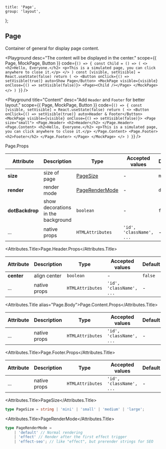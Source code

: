 
	title: 'Page',
	group: 'layout',
};

## Page

Container of general for display page content.

<Playground
	desc="The content will be displayed in the center."
	scope={{ Page, MockPage, Button }}
	code={`
() => {
  const Child = () => (
    <>
      <h2>Hello, Everyone.</h2>
      <p>This is a simulated page, you can click anywhere to close it.</p>
    </>
  )
  const [visible, setVisible] = React.useState(false)
  return (
    <>
      <Button onClick={() => setVisible(true)} auto>Show Page</Button>
      <MockPage visible={visible} onClose={() => setVisible(false)}>
        <Page><Child /></Page>
      </MockPage>
    </>
  )
}
`}
/>

<Playground
	title="Content"
	desc="Add `Header` and `Footer` for better layout."
	scope={{ Page, MockPage, Button }}
	code={`
() => {
  const [visible, setVisible] = React.useState(false)
  return (
    <>
      <Button onClick={() => setVisible(true)} auto>Header & Footer</Button>
      <MockPage visible={visible} onClose={() => setVisible(false)}>
        <Page size="small">
          <Page.Header>
            <h2>Header</h2>
          </Page.Header>
          <Page.Content>
            <h2>Hello, Everyone.</h2>
            <p>This is a simulated page, you can click anywhere to close it.</p>
          </Page.Content>
          <Page.Footer>
            <h2>Footer</h2>
          </Page.Footer>
        </Page>
      </MockPage>
    </>
  )
}
`}
/>

<Attributes edit="/pages/en-us/components/page.mdx">
<Attributes.Title>Page.Props</Attributes.Title>

| Attribute       | Description                        | Type                              | Accepted values          | Default   |
| --------------- | ---------------------------------- | --------------------------------- | ------------------------ | --------- |
| **size**        | size of page                       | [PageSize](#pagesize)             | -                        | `medium`  |
| **render**      | render mode                        | [PageRenderMode](#pagerendermode) | -                        | `default` |
| **dotBackdrop** | show decorations in the background | `boolean`                         | -                        | `false`   |
| ...             | native props                       | `HTMLAttributes`                  | `'id', 'className', ...` | -         |

<Attributes.Title>Page.Header.Props</Attributes.Title>

| Attribute  | Description  | Type             | Accepted values          | Default |
| ---------- | ------------ | ---------------- | ------------------------ | ------- |
| **center** | align center | `boolean`        | -                        | `false` |
| ...        | native props | `HTMLAttributes` | `'id', 'className', ...` | -       |

<Attributes.Title alias="Page.Body">Page.Content.Props</Attributes.Title>

| Attribute | Description  | Type             | Accepted values          | Default |
| --------- | ------------ | ---------------- | ------------------------ | ------- |
| ...       | native props | `HTMLAttributes` | `'id', 'className', ...` | -       |

<Attributes.Title>Page.Footer.Props</Attributes.Title>

| Attribute | Description  | Type             | Accepted values          | Default |
| --------- | ------------ | ---------------- | ------------------------ | ------- |
| ...       | native props | `HTMLAttributes` | `'id', 'className', ...` | -       |

<Attributes.Title>PageSize</Attributes.Title>

```ts
type PageSize = string | 'mini' | 'small' | 'medium' | 'large';
```

<Attributes.Title>PageRenderMode</Attributes.Title>

```ts
type PageRenderMode =
	| 'default' // Normal rendering
	| 'effect' // Render after the first effect trigger
	| 'effect-seo'; // like "effect", but prerender strings for SEO
```

</Attributes>

